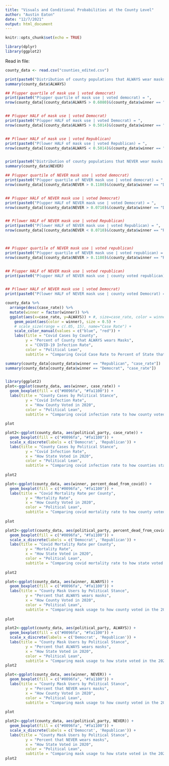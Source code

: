 ```yaml
---
title: "Visuals and Conditional Probabilities at the County Level"
author: "Austin Eaton"
date: "12/7/2021"
output: html_document
---
```



```r
knitr::opts_chunk$set(echo = TRUE)
```

```r
library(dplyr)
library(ggplot2)
```

Read in file:
```r
county_data <- read.csv("counties_edited.csv")
```


```r
print(paste0("Distribution of county populations that ALWAYS wear masks: "))
summary(county_data$ALWAYS)

## P(upper quartile of mask use | voted democrat)
print(paste0("P(upper quartile of mask use | voted democrat) = ", 
nrow(county_data[(county_data$ALWAYS > 0.6080)&(county_data$winner == "Democrat"), ])/nrow(county_data[(county_data$winner == "Democrat"), ])))


## P(upper HALF of mask use | voted Democrat)
print(paste0("P(upper HALF of mask use | voted Democrat) = ", 
nrow(county_data[(county_data$ALWAYS > 0.5014)&(county_data$winner == "Democrat"), ])/nrow(county_data[(county_data$winner == "Democrat"), ])))


## P(lower HALF of mask use | voted Republican)
print(paste0("P(lower HALF of mask use | voted Republican) = ", 
nrow(county_data[(county_data$ALWAYS < 0.5014)&(county_data$winner == "Republican"), ])/nrow(county_data[(county_data$winner == "Republican"), ])))


print(paste0("Distribution of county populations that NEVER wear masks: "))
summary(county_data$NEVER)

## P(upper quartile of NEVER mask use | voted democrat)
print(paste0("P(upper quartile of NEVER mask use | voted democrat) = ", 
nrow(county_data[(county_data$NEVER > 0.1180)&(county_data$winner == "Democrat"), ])/nrow(county_data[(county_data$winner == "Democrat"), ])))


## P(upper HALF of NEVER mask use | voted Democrat)
print(paste0("P(upper HALF of NEVER mask use | voted Democrat) = ", 
nrow(county_data[(county_data$NEVER > 0.0710)&(county_data$winner == "Democrat"), ])/nrow(county_data[(county_data$winner == "Democrat"), ])))


## P(lower HALF of NEVER mask use | voted Republican)
print(paste0("P(lower HALF of NEVER mask use | voted Republican) = ", 
nrow(county_data[(county_data$NEVER < 0.0710)&(county_data$winner == "Republican"), ])/nrow(county_data[(county_data$winner == "Republican"), ])))



## P(upper quartile of NEVER mask use | voted republican)
print(paste0("P(upper quartile of NEVER mask use | voted republican) = ", 
nrow(county_data[(county_data$NEVER > 0.1180)&(county_data$winner == "Republican"), ])/nrow(county_data[(county_data$winner == "Republican"), ])))


## P(upper HALF of NEVER mask use | voted republican)
print(paste0("P(upper HALF of NEVER mask use | county voted republican) = ", nrow(county_data[(county_data$NEVER > 0.0710)&(county_data$winner == "Republican"), ])/nrow(county_data[(county_data$winner == "Republican"), ])))


## P(lower HALF of NEVER mask use | voted Democrat)
print(paste0("P(lower HALF of NEVER mask use | county voted Democrat) = ", nrow(county_data[(county_data$NEVER < 0.0710)&(county_data$winner == "Democrat"), ])/nrow(county_data[(county_data$winner == "Democrat"), ])))

```
```r
county_data %>%
  arrange(desc(case_rate)) %>%
  mutate(winner = factor(winner)) %>%
  ggplot(aes(x=case_rate, y=ALWAYS)) + #, size=case_rate, color = winner)) +
    geom_point(aes(color = winner), size = 0.5) +
    # scale_size(range = c(.05, 15), name="Case Rate") +
    scale_color_manual(values = c("blue", "red")) +
    labs(title = "Covid Cases by County", 
         y = "Percent of County that ALWAYS wears Masks",
         x = "COVID-19 Infection Rate",
         color = "Political Lean",
         subtitle = "Comparing Covid Case Rate to Percent of State that Wears Masks")
```



```r

summary(county_data[county_data$winner == "Republican", "case_rate"])
summary(county_data[county_data$winner == "Democrat", "case_rate"])


library(ggplot2)
plot<-ggplot(county_data, aes(winner, case_rate)) + 
  geom_boxplot(fill = c("#0096fa", "#fa1100")) +
  labs(title = "County Cases by Political Stance", 
         y = "Covid Infection Rate",
         x = "How County Voted in 2020",
         color = "Political Lean",
         subtitle = "Comparing covid infection rate to how county voted in the 2020 election")
  
plot

plot2<-ggplot(county_data, aes(political_party, case_rate)) + 
  geom_boxplot(fill = c("#0096fa", "#fa1100")) +
  scale_x_discrete(labels = c('Democrat', 'Republican')) +
  labs(title = "County Cases by Political Stance", 
         y = "Covid Infection Rate",
         x = "How State Voted in 2020",
         color = "Political Lean",
         subtitle = "Comparing covid infection rate to how counties state voted in the 2020 election")
  
plot2
```


```r
plot<-ggplot(county_data, aes(winner, percent_dead_from_covid)) + 
  geom_boxplot(fill = c("#0096fa", "#fa1100")) +
  labs(title = "Covid Mortality Rate per County", 
         y = "Mortality Rate",
         x = "How County Voted in 2020",
         color = "Political Lean",
         subtitle = "Comparing covid mortality rate to how county voted in the 2020 election")
  
plot

plot2<-ggplot(county_data, aes(political_party, percent_dead_from_covid)) + 
  geom_boxplot(fill = c("#0096fa", "#fa1100")) +
  scale_x_discrete(labels = c('Democrat', 'Republican')) +
  labs(title = "Covid Mortality Rate per County", 
         y = "Mortality Rate",
         x = "How State Voted in 2020",
         color = "Political Lean",
         subtitle = "Comparing covid mortality rate to how state voted in the 2020 election")
  
plot2
```



```r
plot<-ggplot(county_data, aes(winner, ALWAYS)) + 
  geom_boxplot(fill = c("#0096fa", "#fa1100")) +
  labs(title = "County Mask Users by Political Stance", 
         y = "Percent that ALWAYS wears masks",
         x = "How County Voted in 2020",
         color = "Political Lean",
         subtitle = "Comparing mask usage to how county voted in the 2020 election")
  
plot

plot2<-ggplot(county_data, aes(political_party, ALWAYS)) + 
  geom_boxplot(fill = c("#0096fa", "#fa1100")) +
  scale_x_discrete(labels = c('Democrat', 'Republican')) +
  labs(title = "County Mask Users by Political Stance", 
         y = "Percent that ALWAYS wears masks",
         x = "How State Voted in 2020",
         color = "Political Lean",
         subtitle = "Comparing mask usage to how state voted in the 2020 election")
plot2
```
```r
plot<-ggplot(county_data, aes(winner, NEVER)) + 
  geom_boxplot(fill = c("#0096fa", "#fa1100")) +
  labs(title = "County Mask Users by Political Stance", 
         y = "Percent that NEVER wears masks",
         x = "How County Voted in 2020",
         color = "Political Lean",
         subtitle = "Comparing mask usage to how county voted in the 2020 election")
  
plot

plot2<-ggplot(county_data, aes(political_party, NEVER)) + 
  geom_boxplot(fill = c("#0096fa", "#fa1100")) +
  scale_x_discrete(labels = c('Democrat', 'Republican')) +
  labs(title = "County Mask Users by Political Stance", 
         y = "Percent that NEVER wears masks",
         x = "How State Voted in 2020",
         color = "Political Lean",
         subtitle = "Comparing mask usage to how state voted in the 2020 election")
plot2
```

